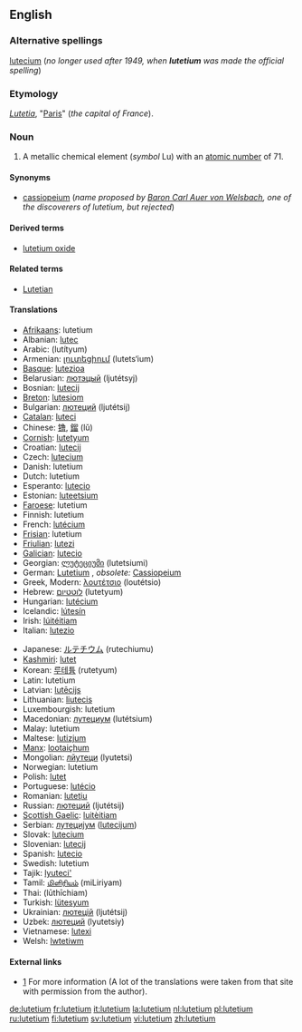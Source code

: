 {{see|Lutetium}}
==English==
{{elements|Lu|ytterbium|Yb|hafnium|Hf}}

===Alternative spellings===
[[lutecium]] (''no longer used after 1949, when '''lutetium''' was made the official spelling'')

===Etymology===
{{L.}} ''[[Lutetia]]'', "[[Paris]]" (''the capital of France'').

===Noun===
{{en-noun|-}}
{{wikipedia}}

# {{element}} A metallic chemical element (''symbol'' Lu) with an [[atomic number]] of 71.

====Synonyms====
*[[cassiopeium]] (''name proposed by [[w:Carl Auer von Welsbach|Baron Carl Auer von Welsbach]], one of the discoverers of lutetium, but rejected'')

====Derived terms====
*[[lutetium oxide]]

====Related terms====
*[[Lutetian]]

====Translations====
{{trans-top|chemical element}}
*[[Afrikaans]]: lutetium
*Albanian: [[lutec]]
*Arabic: {{ARchar|[[لوتيتيوم]]}} (lutítyum) {{m}}
*Armenian: [[լուտեցիում]] (lutets‘ium)
*[[Basque]]: [[lutezioa]]
*Belarusian: [[лютэцый]] (ljutétsyj) {{m}}
*Bosnian: [[lutecij]]
*[[Breton]]: [[lutesiom]]
*Bulgarian: [[лютеций]] (ljutétsij) {{m}}
*[[Catalan]]: [[luteci]]
*Chinese: [[镥]], [[鎦]] (lǔ)
*[[Cornish]]: [[lutetyum]]
*Croatian: [[lutecij]]
*Czech: [[lutecium]]
*Danish: lutetium
*Dutch: lutetium {{n}}
*Esperanto: [[lutecio]]
*Estonian: [[luteetsium]]
*[[Faroese]]: lutetium
*Finnish: lutetium
*French: [[lutécium]] {{m}}
*[[Frisian]]: lutetium
*[[Friulian]]: [[lutezi]]
*[[Galician]]: [[lutecio]]
*Georgian: [[ლუტეციუმი]] (lutetsiumi)
*German: [[Lutetium]] {{n}}, ''obsolete:'' [[Cassiopeium]] {{n}}
*Greek, Modern: [[λουτέτσιο]] (loutétsio) {{n}}
*Hebrew: [[לוטטיום]] (lutetyum)
*Hungarian: [[lutécium]]
*Icelandic: [[lútesín]]
*Irish: [[lúitéitiam]]
*Italian: [[lutezio]] {{m}}
{{trans-mid}}
*Japanese: [[ルテチウム]] (rutechiumu)
*[[Kashmiri]]: [[lutet]]
*Korean: [[루테튬]] (rutetyum)
*Latin: lutetium
*Latvian: [[lutēcijs]]
*Lithuanian: [[liutecis]]
*Luxembourgish: lutetium
*Macedonian: [[лутециум]] (lutétsium) {{m}}
*Malay: lutetium
*Maltese: [[lutizjum]]
*[[Manx]]: [[lootaiçhum]]
*Mongolian: [[лйутеци]] (lyutetsi)
*Norwegian: lutetium
*Polish: [[lutet]] {{m}}
*Portuguese: [[lutécio]] {{m}}
*Romanian: [[luteţiu]] {{n}}
*Russian: [[лютеций]] (ljutétsij) {{m}}
*[[Scottish Gaelic]]: [[luitèitiam]]
*Serbian: [[лутециjум]] ([[lutecijum]]) {{m}}
*Slovak: [[lutecium]]
*Slovenian: [[lutecij]]
*Spanish: [[lutecio]] {{m}}
*Swedish: lutetium
*Tajik: [[lyuteci']]
*Tamil: [[மிளிரியம்]] (miLiriyam)
*Thai: {{THchar|[[ลูทีเชียม]]}} (lūthīchiam)
*Turkish: [[lütesyum]]
*Ukrainian: [[лютецiй]] (ljutétsij) {{m}}
*Uzbek: [[лютеций]] (lyutetsiy)
*Vietnamese: [[lutexi]]
*Welsh: [[lwtetiwm]]
{{trans-bottom}}

====External links====
*[http://elements.vanderkrogt.net/elem/lu.html] For more information (A lot of the translations were taken from that site with permission from the author).

[[de:lutetium]]
[[fr:lutetium]]
[[it:lutetium]]
[[la:lutetium]]
[[nl:lutetium]]
[[pl:lutetium]]
[[ru:lutetium]]
[[fi:lutetium]]
[[sv:lutetium]]
[[vi:lutetium]]
[[zh:lutetium]]